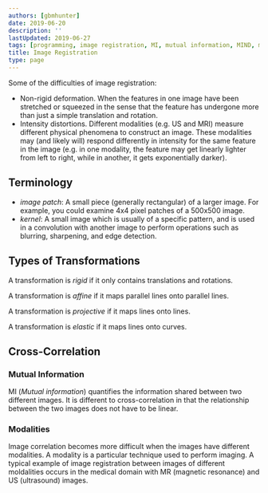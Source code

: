 ```yaml
---
authors: [gbmhunter]
date: 2019-06-20
description: ''
lastUpdated: 2019-06-27
tags: [programming, image registration, MI, mutual information, MIND, modality independent neighbourhood descriptor, modalities, patch]
title: Image Registration
type: page
---
```


Some of the difficulties of image registration:

* Non-rigid deformation. When the features in one image have been stretched or squeezed in the sense that the feature has undergone more than just a simple translation and rotation.
* Intensity distortions. Different modalities (e.g. US and MRI) measure different physical phenomena to construct an image. These modalities may (and likely will) respond differently in intensity for the same feature in the image (e.g. in one modality, the feature may get linearly lighter from left to right, while in another, it gets exponentially darker).

## Terminology

* _image patch_: A small piece (generally rectangular) of a larger image. For example, you could examine 4x4 pixel patches of a 500x500 image.
* _kernel_: A small image which is usually of a specific pattern, and is used in a convolution with another image to perform operations such as blurring, sharpening, and edge detection.

## Types of Transformations

A transformation is _rigid_ if it only contains translations and rotations.

A transformation is _affine_ if it maps parallel lines onto parallel lines.

A transformation is _projective_ if it maps lines onto lines.

A transformation is _elastic_ if it maps lines onto curves.

## Cross-Correlation

### Mutual Information

MI (_Mutual information_) quantifies the information shared between two different images. It is different to cross-correlation in that the relationship between the two images does not have to be linear.

### Modalities

Image correlation becomes more difficult when the images have different modalities. A modality is a particular technique used to perform imaging. A typical example of image registration between images of different moldalities occurs in the medical domain with MR (magnetic resonance) and US (ultrasound) images.
